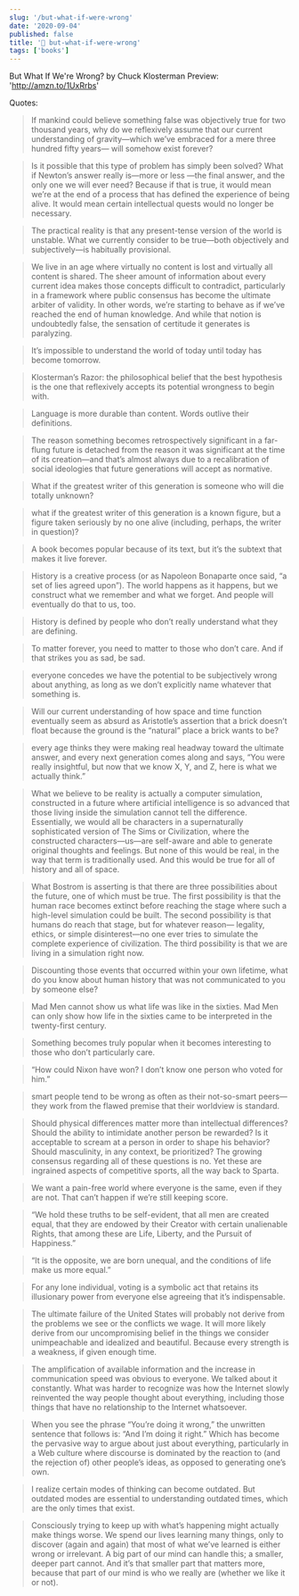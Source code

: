 ```yaml
---
slug: '/but-what-if-were-wrong'
date: '2020-09-04'
published: false
title: '📖 but-what-if-were-wrong'
tags: ['books']
---
```


But What If We're Wrong?
by Chuck Klosterman
Preview: 'http://amzn.to/1UxRrbs'

Quotes:

> If mankind could believe something false was objectively true for two thousand years, why do we reflexively assume that our current understanding of gravity—which we’ve embraced for a mere three hundred fifty years— will somehow exist forever?

> Is it possible that this type of problem has simply been solved? What if Newton’s answer really is—more or less —the final answer, and the only one we will ever need? Because if that is true, it would mean we’re at the end of a process that has defined the experience of being alive. It would mean certain intellectual quests would no longer be necessary.

> The practical reality is that any present-tense version of the world is unstable. What we currently consider to be true—both objectively and subjectively—is habitually provisional.

> We live in an age where virtually no content is lost and virtually all content is shared. The sheer amount of information about every current idea makes those concepts difficult to contradict, particularly in a framework where public consensus has become the ultimate arbiter of validity. In other words, we’re starting to behave as if we’ve reached the end of human knowledge. And while that notion is undoubtedly false, the sensation of certitude it generates is paralyzing.

> It’s impossible to understand the world of today until today has become tomorrow.

> Klosterman’s Razor: the philosophical belief that the best hypothesis is the one that reflexively accepts its potential wrongness to begin with.

> Language is more durable than content. Words outlive their definitions.

> The reason something becomes retrospectively significant in a far-flung future is detached from the reason it was significant at the time of its creation—and that’s almost always due to a recalibration of social ideologies that future generations will accept as normative.

> What if the greatest writer of this generation is someone who will die totally unknown?

> what if the greatest writer of this generation is a known figure, but a figure taken seriously by no one alive (including, perhaps, the writer in question)?

> A book becomes popular because of its text, but it’s the subtext that makes it live forever.

> History is a creative process (or as Napoleon Bonaparte once said, “a set of lies agreed upon”). The world happens as it happens, but we construct what we remember and what we forget. And people will eventually do that to us, too.

> History is defined by people who don’t really understand what they are defining.

> To matter forever, you need to matter to those who don’t care. And if that strikes you as sad, be sad.

> everyone concedes we have the potential to be subjectively wrong about anything, as long as we don’t explicitly name whatever that something is.

> Will our current understanding of how space and time function eventually seem as absurd as Aristotle’s assertion that a brick doesn’t float because the ground is the “natural” place a brick wants to be?

> every age thinks they were making real headway toward the ultimate answer, and every next generation comes along and says, “You were really insightful, but now that we know X, Y, and Z, here is what we actually think.”

> What we believe to be reality is actually a computer simulation, constructed in a future where artificial intelligence is so advanced that those living inside the simulation cannot tell the difference. Essentially, we would all be characters in a supernaturally sophisticated version of The Sims or Civilization, where the constructed characters—us—are self-aware and able to generate original thoughts and feelings. But none of this would be real, in the way that term is traditionally used. And this would be true for all of history and all of space.

> What Bostrom is asserting is that there are three possibilities about the future, one of which must be true. The first possibility is that the human race becomes extinct before reaching the stage where such a high-level simulation could be built. The second possibility is that humans do reach that stage, but for whatever reason— legality, ethics, or simple disinterest—no one ever tries to simulate the complete experience of civilization. The third possibility is that we are living in a simulation right now.

> Discounting those events that occurred within your own lifetime, what do you know about human history that was not communicated to you by someone else?

> Mad Men cannot show us what life was like in the sixties. Mad Men can only show how life in the sixties came to be interpreted in the twenty-first century.

> Something becomes truly popular when it becomes interesting to those who don’t particularly care.

> “How could Nixon have won? I don’t know one person who voted for him.”

> smart people tend to be wrong as often as their not-so-smart peers—they work from the flawed premise that their worldview is standard.

> Should physical differences matter more than intellectual differences? Should the ability to intimidate another person be rewarded? Is it acceptable to scream at a person in order to shape his behavior? Should masculinity, in any context, be prioritized? The growing consensus regarding all of these questions is no. Yet these are ingrained aspects of competitive sports, all the way back to Sparta.

> We want a pain-free world where everyone is the same, even if they are not. That can’t happen if we’re still keeping score.

> “We hold these truths to be self-evident, that all men are created equal, that they are endowed by their Creator with certain unalienable Rights, that among these are Life, Liberty, and the Pursuit of Happiness.”

> “It is the opposite, we are born unequal, and the conditions of life make us more equal.”

> For any lone individual, voting is a symbolic act that retains its illusionary power from everyone else agreeing that it’s indispensable.

> The ultimate failure of the United States will probably not derive from the problems we see or the conflicts we wage. It will more likely derive from our uncompromising belief in the things we consider unimpeachable and idealized and beautiful. Because every strength is a weakness, if given enough time.

> The amplification of available information and the increase in communication speed was obvious to everyone. We talked about it constantly. What was harder to recognize was how the Internet slowly reinvented the way people thought about everything, including those things that have no relationship to the Internet whatsoever.

> When you see the phrase “You’re doing it wrong,” the unwritten sentence that follows is: “And I’m doing it right.” Which has become the pervasive way to argue about just about everything, particularly in a Web culture where discourse is dominated by the reaction to (and the rejection of) other people’s ideas, as opposed to generating one’s own.

> I realize certain modes of thinking can become outdated. But outdated modes are essential to understanding outdated times, which are the only times that exist.

> Consciously trying to keep up with what’s happening might actually make things worse. We spend our lives learning many things, only to discover (again and again) that most of what we’ve learned is either wrong or irrelevant. A big part of our mind can handle this; a smaller, deeper part cannot. And it’s that smaller part that matters more, because that part of our mind is who we really are (whether we like it or not).
